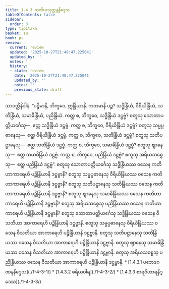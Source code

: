 ```yaml
---
title: 1.4.3 တတိယသုတ္တန္တနိဒ္ဒေသ
tableOfContents: false
sidebar:
  order: 3
type: tipitaka
basket: su
book: ps
review:
  current: review
  updated: '2025-10-27T21:48:47.225041'
  updated_by: ''
  notes: ''
  history:
  - state: review
    date: '2025-10-27T21:48:47.225041'
    updated_by: ''
    notes: ''
    previous_state: draft
---
```



<ReviewStatus review={frontmatter.review} showDetails={true} />

<HypothesisAnnotation frontmatter={frontmatter} />

<DynamicBreadcrumb />

<Division number="194" book="ps" e="ch" v="26" p="210">

<Paragraph number="1050" book="ps">
သာဝတ္ထိနိဒါနံ. “ပဉ္စိမာနိ, ဘိက္ခဝေ, ဣန္ဒြိယာနိ. ကတမာနိ ပဉ္စ? သဒ္ဓိန္ဒြိယံ, ဝီရိယိန္ဒြိယံ, သတိန္ဒြိယံ, သမာဓိန္ဒြိယံ, ပညိန္ဒြိယံ. ကတ္ထ စ, ဘိက္ခဝေ, သဒ္ဓိန္ဒြိယံ ဒဋ္ဌဗ္ဗံ? စတူသု သောတာပတ္တိယင်္ဂေသု—  ဧတ္ထ သဒ္ဓိန္ဒြိယံ ဒဋ္ဌဗ္ဗံ. ကတ္ထ စ, ဘိက္ခဝေ, ဝီရိယိန္ဒြိယံ ဒဋ္ဌဗ္ဗံ? စတူသု သမ္မပ္ပဓာနေသု—  ဧတ္ထ ဝီရိယိန္ဒြိယံ ဒဋ္ဌဗ္ဗံ. ကတ္ထ စ, ဘိက္ခဝေ, သတိန္ဒြိယံ ဒဋ္ဌဗ္ဗံ? စတူသု သတိပဋ္ဌာနေသု—  ဧတ္ထ သတိန္ဒြိယံ ဒဋ္ဌဗ္ဗံ. ကတ္ထ စ, ဘိက္ခဝေ, သမာဓိန္ဒြိယံ ဒဋ္ဌဗ္ဗံ? စတူသု ဈာနေသု—  ဧတ္ထ သမာဓိန္ဒြိယံ ဒဋ္ဌဗ္ဗံ. ကတ္ထ စ, ဘိက္ခဝေ, ပညိန္ဒြိယံ ဒဋ္ဌဗ္ဗံ? စတူသု အရိယသစ္စေသု—  ဧတ္ထ ပညိန္ဒြိယံ ဒဋ္ဌဗ္ဗံ”.



</Paragraph>

<Paragraph number="1051" book="ps">
စတူသု သောတာပတ္တိယင်္ဂေသု သဒ္ဓိန္ဒြိယဿ ဝသေန ကတိဟာကာရေဟိ ပဉ္စိန္ဒြိယာနိ ဒဋ္ဌဗ္ဗာနိ? စတူသု သမ္မပ္ပဓာနေသု ဝီရိယိန္ဒြိယဿ ဝသေန ကတိဟာကာရေဟိ ပဉ္စိန္ဒြိယာနိ ဒဋ္ဌဗ္ဗာနိ? စတူသု သတိပဋ္ဌာနေသု သတိန္ဒြိယဿ ဝသေန ကတိဟာကာရေဟိ ပဉ္စိန္ဒြိယာနိ ဒဋ္ဌဗ္ဗာနိ? စတူသု ဈာနေသု သမာဓိန္ဒြိယဿ ဝသေန ကတိဟာကာရေဟိ ပဉ္စိန္ဒြိယာနိ ဒဋ္ဌဗ္ဗာနိ? စတူသု အရိယသစ္စေသု ပညိန္ဒြိယဿ ဝသေန ကတိဟာကာရေဟိ ပဉ္စိန္ဒြိယာနိ ဒဋ္ဌဗ္ဗာနိ?



</Paragraph>

<Paragraph number="1052" book="ps">
စတူသု သောတာပတ္တိယင်္ဂေသု သဒ္ဓိန္ဒြိယဿ ဝသေန ဝီသတိယာ အာကာရေဟိ ပဉ္စိန္ဒြိယာနိ ဒဋ္ဌဗ္ဗာနိ. စတူသု သမ္မပ္ပဓာနေသု ဝီရိယိန္ဒြိယဿ ဝသေန ဝီသတိယာ အာကာရေဟိ ပဉ္စိန္ဒြိယာနိ ဒဋ္ဌဗ္ဗာနိ. စတူသု သတိပဋ္ဌာနေသု သတိန္ဒြိယဿ ဝသေန ဝီသတိယာ အာကာရေဟိ ပဉ္စိန္ဒြိယာနိ ဒဋ္ဌဗ္ဗာနိ. စတူသု ဈာနေသု သမာဓိန္ဒြိယဿ ဝသေန ဝီသတိယာ အာကာရေဟိ ပဉ္စိန္ဒြိယာနိ ဒဋ္ဌဗ္ဗာနိ. စတူသု အရိယသစ္စေသု ပညိန္ဒြိယဿ ဝသေန ဝီသတိယာ အာကာရေဟိ ပဉ္စိန္ဒြိယာနိ ဒဋ္ဌဗ္ဗာနိ.

</Paragraph>
</Division>

<TableOfContents book="ps" section="1.4.3">
* [1.4.3.1 ပဘေဒဂဏနနိဒ္ဒေသ](./1-4-3-1/)
* [1.4.3.2 စရိယဝါရ](./1-4-3-2/)
* [1.4.3.3 စာရဝိဟာရနိဒ္ဒေသ](./1-4-3-3/)
</TableOfContents>